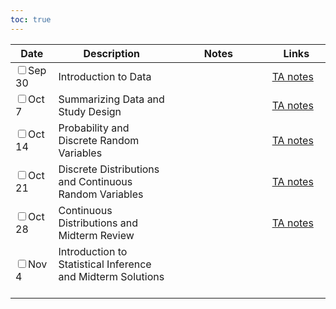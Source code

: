 ```yaml
---
toc: true
---
```


<table class="table-striped text-left table-bordered" align = "center">

  <thead>
    <th style="width:  11%">Date</th>
    <th style="width:  30%">Description</th>
    <th style="width:  25%">Notes</th>
    <th style="width:  15%">Links</th>
  </thead>


  <tr>
    <td><input type="checkbox" />Sep 30</td>
    <td> Introduction to Data &nbsp; &nbsp; </td>
    <td></td>
    <td><a href="https://mdogucu.github.io/stats67-fa25-starter-codes/1disa-intro-data.qmd" download> <i class="fa-brands fa-r-project" aria-hidden="true"
            title="Download Quarto File" target = "_blank"></i></a>
        <a href="https://mdogucu.github.io/stats67-fa25-starter-codes/1disa-intro-data-TA-notes.qmd" download title="TA notes"> TA notes</a></td>
  </tr>
  
  <tr>
    <td><input type="checkbox" />Oct 7</td>
    <td> Summarizing Data and Study Design &nbsp; &nbsp; </td>
    <td></td>
    <td><a href="https://mdogucu.github.io/stats67-fa25-starter-codes/2disa-study-prob.qmd" download> <i class="fa-brands fa-r-project" aria-hidden="true"
            title="Download Quarto File" target = "_blank"></i></a>
            <a href="https://mdogucu.github.io/stats67-fa25-starter-codes/2disa-study-prob-TA-notes.qmd" download title="TA notes"> TA notes</a></td>
  </tr>
  
  <tr>
    <td><input type="checkbox" />Oct 14</td>
    <td> Probability and Discrete Random Variables &nbsp; &nbsp; </td>
    <td></td>
    <td><a href="https://mdogucu.github.io/stats67-fa25-starter-codes/3disa-prob-discrete-rv.qmd" download> <i class="fa-brands fa-r-project" aria-hidden="true"
            title="Download Quarto File" target = "_blank"></i></a>
            <a href="https://mdogucu.github.io/stats67-fa25-starter-codes/3disa-prob-discrete-rv-TA-notes.qmd" download title="TA notes"> TA notes</a></td>
  </tr>
  
  <tr>
    <td><input type="checkbox" />Oct 21</td>
    <td> Discrete Distributions and Continuous Random Variables &nbsp; &nbsp; </td>
    <td></td>
    <td><a href="https://mdogucu.github.io/stats67-fa25-starter-codes/4disa-discrete-distr-continuous-rv.qmd" download> <i class="fa-brands fa-r-project" aria-hidden="true"
            title="Download Quarto File" target = "_blank"></i></a>
            <a href="https://mdogucu.github.io/stats67-fa25-starter-codes/4disa-discrete-distr-continuous-rv-TA-notes.qmd" download title="TA notes"> TA notes</a></td>
  </tr>
  
  <tr>
    <td><input type="checkbox" />Oct 28</td>
    <td> Continuous Distributions and Midterm Review &nbsp; &nbsp; </td>
    <td><a href="https://docs.google.com/presentation/d/1XhZwyuECilOtk5HQqyLgw2LasBefCBfPLjrIheMyEK0/edit?usp=sharing" target ="_blank"> <i class="fas fa-laptop" aria-hidden="true"
            title="External Link to Slides" target = "_blank"></i></td>
    <td><a href="https://mdogucu.github.io/stats67-fa25-starter-codes/5disa-continuous-distr.qmd" download> <i class="fa-brands fa-r-project" aria-hidden="true"
            title="Download Quarto File" target = "_blank"></i></a>
            <a href="https://mdogucu.github.io/stats67-fa25-starter-codes/5disa-continuous-distr-TA-notes.qmd" download title="TA notes"> TA notes</a></td>
  </tr>

  <tr>
    <td><input type="checkbox" />Nov 4</td>
    <td> Introduction to Statistical Inference and Midterm Solutions &nbsp; &nbsp; </td>
    <td></td>
    <td><a href="https://mdogucu.github.io/stats67-fa25-starter-codes/6disa-stat-inf-intro.qmd" download> <i class="fa-brands fa-r-project" aria-hidden="true"
            title="Download Quarto File" target = "_blank"></i></a></td>
  </tr>
        
</table>
